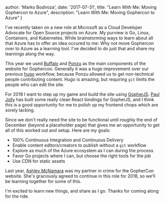   author: 'Marko Bodiroza',
  date: '2017-07-31',
  title: "Learn With Me: Moving Gophercon to Azure",
  description:
    "Learn With Me: Moving Gophercon to Azure"
}


I've recently taken on a new role at Microsoft as a Cloud Developer Advocate for Open Source projects on Azure. My purview is Go, Linux, Containers, and Kubernetes. While brainstorming ways to learn about all that Azure has to offer an idea occured to me: Why not move Gophercon over to Azure as a learning tool. I've decided to do just that and share my learnings along the way.

This year we used [Buffalo](https://gobuffalo.io) and [Ponzu](https://ponzu-cms.org) as the main components of the website for Gophercon. Generally it was a huge improvement over our previous [hugo](https://gohugo.io) workflow, because Ponzu allowed us to get non-technical people contributing content. Hugo is amazing, but requiring `git` limits the people who can edit the site.

For 2018 I want to step up my game and build the site using [GopherJS](https://github.com/gopherjs/gopherjs). [Paul Jolly](https://twitter.com/_myitcv) has built some really clean React bindings for GopherJS, and I think this is a good opportunity for me to polish up my frontend chops which are sorely lacking.

Since we don't really need the site to be functional until roughly the end of December (beyond a placeholder page) that gives me an opportunity to get all of this worked out and setup. Here are my goals:

- 100% Continuous Integration and Continuous Delivery
- Enable content editors/creators to publish without a `git` workflow
- Explore as much of the Azure ecosystem as I can during the process
- Favor Go projects where I can, but choose the right tools for the job
- Use CDN for static assets

Last year, [Ashley McNamara](https://twitter.com/ashleymcnamara) was my partner in crime for the GopherCon website. She's graciously agreed to continue in this role for 2018, so we'll be learning together for some of this.

I'm excited to learn new things, and share as I go. Thanks for coming along for the ride.
